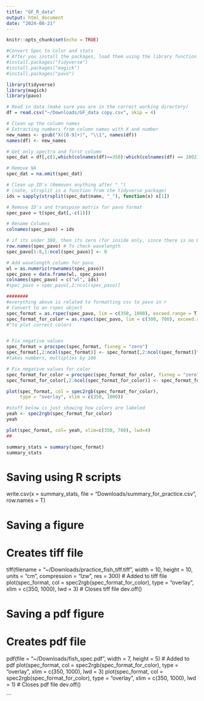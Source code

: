 ```yaml
---
title: "GF_R_data"
output: html_document
date: "2024-08-21"
---
```


```r
knitr::opts_chunk$set(echo = TRUE)
```

```r
#Convert Spec to Color and stats
# After you install the packages, load them using the library function
#install.packages("tidyverse")
#install.packages("magick")
#install.packages("pavo")

library(tidyverse)
library(magick)
library(pavo)

# Read in data (make sure you are in the correct working directory)
df = read.csv("~/Downloads/GF_data copy.csv", skip = 4)
```

```r
# Clean up the column names
# Extracting numbers from column names with X and number
new_names <- gsub("X([0-9]+)", "\\1", names(df))  
names(df) <- new_names

# Get only spectra and first column
spec_dat = df[,c(1,which(colnames(df)==350):which(colnames(df) == 1002))]

# Remove NA
spec_dat = na.omit(spec_dat)

# Clean up ID's (Removes anything after "_")
# (note, strsplit is a function from the tidyverse package)
ids = sapply(strsplit(spec_dat$name, "_"), function(x) x[1])

# Remove ID's and transpose matrix for pavo format 
spec_pavo = t(spec_dat[,-c(1)])

# Rename Columns
colnames(spec_pavo) = ids

# if its under 380, then its zero (for inside only, since there is no UV)
row.names(spec_pavo) # To check wavelength
spec_pavo[1:8,1:ncol(spec_pavo)] <- 0

# Add wavelength column for pavo
wl = as.numeric(rownames(spec_pavo))
spec_pavo = data.frame(wl, spec_pavo)
colnames(spec_pavo) = c("wl", ids)
#spec_pavo = spec_pavo[,2:ncol(spec_pavo)]
```
```r
########
#everything above is related to formatting csv to pavo in r 
# Convert to an rspec object
spec_format = as.rspec(spec_pavo, lim = c(350, 1000), exceed.range = T)
spec_format_for_color = as.rspec(spec_pavo, lim = c(300, 700), exceed.range = T)
#^to plot correct colors


# Fix negative values
spec_format = procspec(spec_format, fixneg = "zero")
spec_format[,2:ncol(spec_format)] <- spec_format[,2:ncol(spec_format)]*100
#takes numbers, multiplies by 100

# Fix negative values for color
spec_format_for_color = procspec(spec_format_for_color, fixneg = "zero")
spec_format_for_color[,2:ncol(spec_format_for_color)] <- spec_format_for_color[,2:ncol(spec_format_for_color)]*100

plot(spec_format, col = spec2rgb(spec_format_for_color), 
     type = "overlay", xlim = c(350, 1000))

#stuff below is just showing how colors are labeled
yeah <- spec2rgb(spec_format_for_color)
yeah

plot(spec_format, col= yeah, xlim=c(350, 700), lwd=4)
##

summary_stats = summary(spec_format)
summary_stats
```

# Saving using R scripts
write.csv(x = summary_stats, file = "Downloads/summary_for_practice.csv", row.names = T)

# Saving a figure
# Creates tiff file
tiff(filename = "~/Downloads/practice_fish_tiff.tiff",
     width = 10, height = 10, units = "cm", compression = "lzw", res = 300)
# Added to tiff file
plot(spec_format, col = spec2rgb(spec_format_for_color), 
     type = "overlay", xlim = c(350, 1000), lwd = 3)
# Closes tiff file
dev.off()

# Saving a pdf figure
# Creates pdf file
pdf(file = "~/Downloads/fish_spec.pdf", width = 7, height = 5)
# Added to pdf
plot(spec_format, col = spec2rgb(spec_format_for_color), 
     type = "overlay", xlim = c(350, 1000), lwd = 3)
plot(spec_format, col = spec2rgb(spec_format_for_color), 
     type = "overlay", xlim = c(350, 1000), lwd = 1)
# Closes pdf file
dev.off()







```

